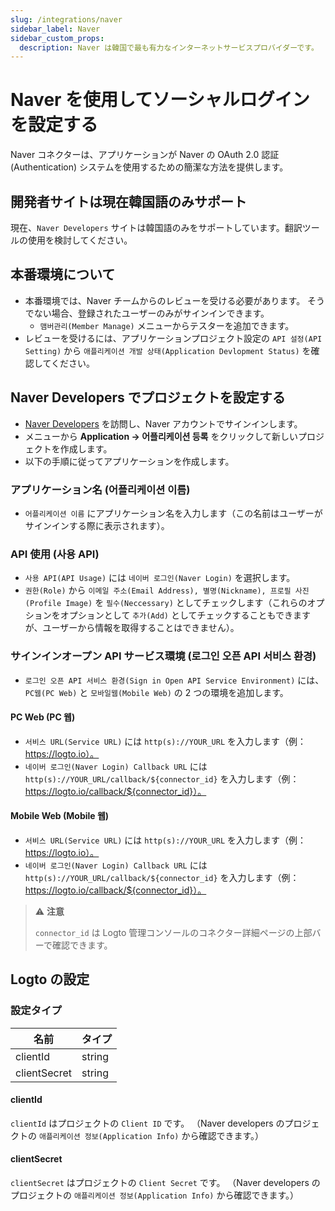 ```yaml
---
slug: /integrations/naver
sidebar_label: Naver
sidebar_custom_props:
  description: Naver は韓国で最も有力なインターネットサービスプロバイダーです。
---
```



# Naver を使用してソーシャルログインを設定する

Naver コネクターは、アプリケーションが Naver の OAuth 2.0 認証 (Authentication) システムを使用するための簡潔な方法を提供します。

<GuideTip />

## 開発者サイトは現在韓国語のみサポート

現在、`Naver Developers` サイトは韓国語のみをサポートしています。翻訳ツールの使用を検討してください。

## 本番環境について

- 本番環境では、Naver チームからのレビューを受ける必要があります。
  そうでない場合、登録されたユーザーのみがサインインできます。
  - `맴버관리(Member Manage)` メニューからテスターを追加できます。
- レビューを受けるには、アプリケーションプロジェクト設定の `API 설정(API Setting)` から `애플리케이션 개발 상태(Application Devlopment Status)` を確認してください。

## Naver Developers でプロジェクトを設定する

- [Naver Developers](https://developers.naver.com/main/) を訪問し、Naver アカウントでサインインします。
- メニューから **Application -> 어플리케이션 등록** をクリックして新しいプロジェクトを作成します。
- 以下の手順に従ってアプリケーションを作成します。

### アプリケーション名 (어플리케이션 이름)

- `어플리케이션 이름` にアプリケーション名を入力します（この名前はユーザーがサインインする際に表示されます）。

### API 使用 (사용 API)

- `사용 API(API Usage)` には `네이버 로그인(Naver Login)` を選択します。
- `권한(Role)` から `이메일 주소(Email Address), 별명(Nickname), 프로필 사진(Profile Image)` を `필수(Neccessary)` としてチェックします（これらのオプションをオプションとして `추가(Add)` としてチェックすることもできますが、ユーザーから情報を取得することはできません）。

### サインインオープン API サービス環境 (로그인 오픈 API 서비스 환경)

- `로그인 오픈 API 서비스 환경(Sign in Open API Service Environment)` には、`PC웹(PC Web)` と `모바일웹(Mobile Web)` の 2 つの環境を追加します。

#### PC Web (PC 웹)

- `서비스 URL(Service URL)` には `http(s)://YOUR_URL` を入力します（例： https://logto.io）。
- `네이버 로그인(Naver Login) Callback URL` には `http(s)://YOUR_URL/callback/${connector_id}` を入力します（例： https://logto.io/callback/${connector_id}）。

#### Mobile Web (Mobile 웹)

- `서비스 URL(Service URL)` には `http(s)://YOUR_URL` を入力します（例： https://logto.io）。
- `네이버 로그인(Naver Login) Callback URL` には `http(s)://YOUR_URL/callback/${connector_id}` を入力します（例： https://logto.io/callback/${connector_id}）。

> ⚠️ **注意**
>
> `connector_id` は Logto 管理コンソールのコネクター詳細ページの上部バーで確認できます。

## Logto の設定

### 設定タイプ

| 名前         | タイプ |
| ------------ | ------ |
| clientId     | string |
| clientSecret | string |

#### clientId

`clientId` はプロジェクトの `Client ID` です。
（Naver developers のプロジェクトの `애플리케이션 정보(Application Info)` から確認できます。）

#### clientSecret

`clientSecret` はプロジェクトの `Client Secret` です。
（Naver developers のプロジェクトの `애플리케이션 정보(Application Info)` から確認できます。）
